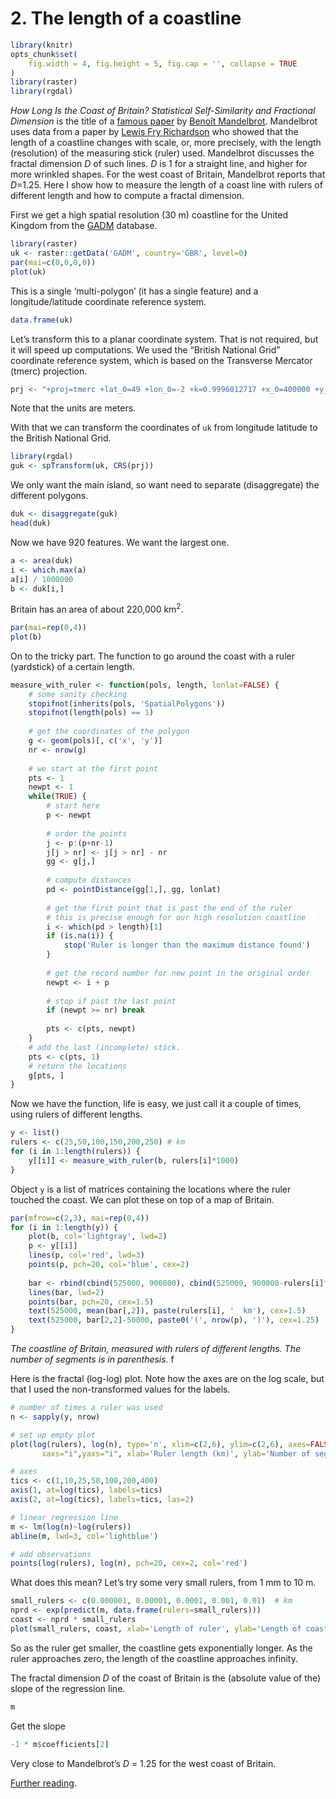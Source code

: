 # 2. The length of a coastline

```r
library(knitr)
opts_chunk$set(
	fig.width = 4, fig.height = 5, fig.cap = '', collapse = TRUE
)
library(raster)
library(rgdal)
```

*How Long Is the Coast of Britain? Statistical Self-Similarity and Fractional Dimension* is the title of a [famous paper](https://classes.soe.ucsc.edu/ams214/Winter09/foundingpapers/Mandelbrot1967.pdf) by [Benoît Mandelbrot](https://en.wikipedia.org/wiki/Benoit_Mandelbrot). Mandelbrot uses data from a paper by [Lewis Fry Richardson](https://en.wikipedia.org/wiki/Lewis_Fry_Richardson) who showed that the length of a coastline changes with scale, or, more precisely, with the length (resolution) of the measuring stick (ruler) used. Mandelbrot discusses the fractal dimension *D* of such lines. *D* is 1 for a straight line, and higher for more wrinkled shapes. For the west coast of Britain, Mandelbrot reports that *D*=1.25. Here I show how to measure the length of a coast line with rulers of different length and how to compute a fractal dimension. 

First we get a high spatial resolution (30 m) coastline for the United Kingdom from the [GADM](http://www.gadm.org) database.

```r
library(raster)
uk <- raster::getData('GADM', country='GBR', level=0)
par(mai=c(0,0,0,0))
plot(uk)
```

This is a single 'multi-polygon' (it has a single feature) and a longitude/latitude coordinate reference system. 
```r
data.frame(uk)
```

Let's transform this to a planar coordinate system. That is not required, but it will speed up computations. We used the "British National Grid" coordinate reference system, which is based on the Transverse Mercator (tmerc) projection.  

```r
prj <- "+proj=tmerc +lat_0=49 +lon_0=-2 +k=0.9996012717 +x_0=400000 +y_0=-100000 +ellps=airy +datum=OSGB36 +units=m"
```
Note that the units are meters.

With that we can transform the coordinates of `uk` from longitude latitude to the British National Grid.

```r
library(rgdal)
guk <- spTransform(uk, CRS(prj)) 
```

We only want the main island, so want need to separate (disaggregate) the different polygons.

```r
duk <- disaggregate(guk)
head(duk)
```

Now we have 920 features. We want the largest one. 
```r
a <- area(duk)
i <- which.max(a)
a[i] / 1000000
b <- duk[i,]
```

Britain has an area of about 220,000 km^2^.

```r
par(mai=rep(0,4))
plot(b)
```

On to the tricky part. The function to go around the coast with a ruler (yardstick) of a certain length.

```r
measure_with_ruler <- function(pols, length, lonlat=FALSE) {
	# some sanity checking
	stopifnot(inherits(pols, 'SpatialPolygons'))
	stopifnot(length(pols) == 1)
	
	# get the coordinates of the polygon
	g <- geom(pols)[, c('x', 'y')]
	nr <- nrow(g)
	
	# we start at the first point
	pts <- 1
	newpt <- 1
	while(TRUE) {
	    # start here
		p <- newpt
		
		# order the points 
		j <- p:(p+nr-1)
		j[j > nr] <- j[j > nr] - nr
		gg <- g[j,]
		
		# compute distances
		pd <- pointDistance(gg[1,], gg, lonlat)
		
		# get the first point that is past the end of the ruler
		# this is precise enough for our high resolution coastline
		i <- which(pd > length)[1]
		if (is.na(i)) {
			stop('Ruler is longer than the maximum distance found')
		}
		
		# get the record number for new point in the original order 
		newpt <- i + p
		
		# stop if past the last point
		if (newpt >= nr) break
		
		pts <- c(pts, newpt)
	}
	# add the last (incomplete) stick.
	pts <- c(pts, 1)
	# return the locations
	g[pts, ]
}
```

Now we have the function, life is easy, we just call it a couple of times, using rulers of different lengths. 

```r
y <- list()
rulers <- c(25,50,100,150,200,250) # km
for (i in 1:length(rulers)) {
	y[[i]] <- measure_with_ruler(b, rulers[i]*1000)
}
```

Object `y` is a list of matrices containing the locations where the ruler touched the coast. We can plot these on top of a map of Britain.

```r
par(mfrow=c(2,3), mai=rep(0,4))
for (i in 1:length(y)) {
	plot(b, col='lightgray', lwd=2)
	p <- y[[i]]
	lines(p, col='red', lwd=3)
	points(p, pch=20, col='blue', cex=2)
	
    bar <- rbind(cbind(525000, 900000), cbind(525000, 900000-rulers[i]*1000))
	lines(bar, lwd=2)
	points(bar, pch=20, cex=1.5)
	text(525000, mean(bar[,2]), paste(rulers[i], '  km'), cex=1.5)
	text(525000, bar[2,2]-50000, paste0('(', nrow(p), ')'), cex=1.25)
}
```

*The coastline of Britain, measured with rulers of different lengths. The number of segments is in parenthesis.*
f

Here is the fractal (log-log) plot. Note how the axes are on the log scale, but that I used the non-transformed values for the labels. 

```r
# number of times a ruler was used
n <- sapply(y, nrow)

# set up empty plot
plot(log(rulers), log(n), type='n', xlim=c(2,6), ylim=c(2,6), axes=FALSE,
       xaxs="i",yaxs="i", xlab='Ruler length (km)', ylab='Number of segments')

# axes
tics <- c(1,10,25,50,100,200,400)
axis(1, at=log(tics), labels=tics)
axis(2, at=log(tics), labels=tics, las=2)

# linear regression line
m <- lm(log(n)~log(rulers))
abline(m, lwd=3, col='lightblue')

# add observations
points(log(rulers), log(n), pch=20, cex=2, col='red')
```

What does this mean? Let's try some very small rulers, from 1 mm to 10 m.

```r
small_rulers <- c(0.000001, 0.00001, 0.0001, 0.001, 0.01)  # km
nprd <- exp(predict(m, data.frame(rulers=small_rulers)))
coast <- nprd * small_rulers
plot(small_rulers, coast, xlab='Length of ruler', ylab='Length of coast', pch=20, cex=2, col='red')
```

So as the ruler get smaller, the coastline gets exponentially longer. As the ruler approaches zero, the length of the coastline approaches infinity. 

The fractal dimension *D* of the coast of Britain is the (absolute value of the) slope of the regression line.

```r
m
```

Get the slope 
```r
-1 * m$coefficients[2]
```

Very close to Mandelbrot's *D* = 1.25 for the west coast of Britain.

[Further reading](http://www.wahl.org/fe/HTML_version/link/FE4W/c4.htm).
